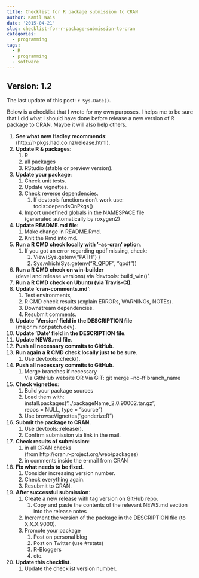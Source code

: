 ```yaml
---
title: Checklist for R package submission to CRAN
author: Kamil Wais
date: '2015-04-21'
slug: checklist-for-r-package-submission-to-cran
categories:
  - programming
tags:
  - R
  - programming
  - software
---
```


## Version: 1.2

The last update of this post: `r Sys.Date()`.

Below is a checklist that I wrote for my own purposes. I helps me to be sure that I did what I should have done before release a new version of R package to CRAN. Maybe it will also help others.

1. __See what new Hadley recommends__:   
(http://r-pkgs.had.co.nz/release.html).
1. __Update R & packages__:
    1. R
    1. all packages
    1. RStudio (stable or preview version).
1. __Update your package__:
    1. Check unit tests.
    1. Update vignettes.
    1. Check reverse dependencies.
        1. If devtools functions don’t work use:   
        tools::dependsOnPkgs()
    1. Import undefined globals in the NAMESPACE file   
    (generated automatically by roxygen2)
1. __Update README.md file__:
    1. Make change in README.Rmd.
    1. Knit the Rmd into md.
1. __Run a R CMD check locally with ‘–as-cran‘ option__.
    1. If you got an error regarding qpdf missing, check:
        1. View(Sys.getenv(“PATH”) )
        1. Sys.which(Sys.getenv(“R_QPDF”, “qpdf”))
1. __Run a R CMD check on win-builder__   
    (devel and release versions) via ‘devtools::build_win()‘.
1. __Run a R CMD check on Ubuntu (via Travis-CI)__.
1. __Update ‘cran-comments.md‘__:
    1. Test environments,
    1. R CMD check results (explain ERRORs, WARNINGs, NOTEs).
    1. Downstream dependencies.
    1. Resubmit comments.
1. __Update ‘Version‘ field in the DESCRIPTION file__   
(major.minor.patch.dev).
1. __Update ‘Date‘ field in the DESCRIPTION file__.
1. __Update NEWS.md file__.
1. __Push all necessary commits to GitHub__.
1. __Run again a R CMD check locally just to be sure__.
    1. Use devtools::check().
1. __Push all necessary commits to GitHub__.
    1. Merge branches if necessary   
    Via GithHub website OR Via GIT: git merge –no-ff  branch_name
1. __Check vignettes__:
    1. Build your package sources
    1. Load them with:    
    install.packages(“../packageName_2.0.90002.tar.gz”,   
    repos = NULL, type = “source”)
    1. Use browseVignettes(“genderizeR”)
1. __Submit the package to CRAN__.
    1. Use devtools::release().
    1. Confirm  submission via link in the mail.
1. __Check results of submission__:
    1. in all CRAN checks    
    (from http://cran.r-project.org/web/packages)
    1. in comments inside the e-mail from CRAN
1. __Fix what needs to be fixed__.
    1. Consider increasing version number.
    1. Check everything again.
    1. Resubmit to CRAN.
1. __After successful submission__:
    1. Create a new release with tag version on GitHub repo.
        1. Copy and paste the contents of the relevant NEWS.md section into the release notes
    1. Increment the version of the package in the DESCRIPTION file (to X.X.X.9000).
    1. Promote your package
        1. Post on personal blog
        1. Post on Twitter (use #rstats)
        1. R-Bloggers
        1. etc.
1. __Update this checklist__.
    1. Update the checklist version number.
